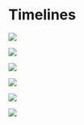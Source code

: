 # Timelines {#sec-timeline}

![](./timeline/Bildschirmfoto%202025-03-28%20um%2013.45.47.png)

![](./timeline/TimelineVisualization/pippin%20timeline3.png)

![](./timeline/Bildschirmfoto%202025-04-07%20um%2018.15.47.png)

![](./timeline/timeline_250411b.png)

![](./timeline/TimelineVisualization/pippin%20timeline5.png)

![](./timeline/timeline_250411d.png)
